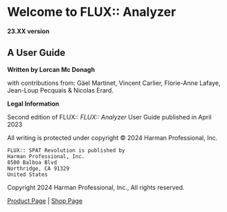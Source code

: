 # Welcome to FLUX:: Analyzer {.unnumbered}

**23.XX version**

## A User Guide

**Written by Lorcan Mc Donagh**

with contributions from:
Gäel Martinet, Vincent Carlier, Florie-Anne Lafaye, Jean-Loup Pecquais & Nicolas Erard.

**Legal Information**

Second edition of FLUX:: _FLUX:: Analyzer_ User Guide published in April 2023

All writing is protected under copyright © 2024 Harman Professional, Inc.

```
FLUX:: SPAT Revolution is published by
Harman Professional, Inc.
8500 Balboa Blvd
Northridge, CA 91329
United States
```

Copyright 2024 Harman Professional, Inc., All rights reserved.


[Product Page](https://www.flux.audio/project/flux-analyzer/)
| [Shop Page](https://shop.flux.audio/en_US/products/flux-analyzer)
